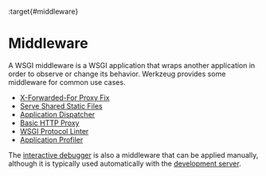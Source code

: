 :target{#middleware}

# Middleware

A WSGI middleware is a WSGI application that wraps another application
in order to observe or change its behavior. Werkzeug provides some
middleware for common use cases.

<TableOfContents>


  - [X-Forwarded-For Proxy Fix](proxy_fix.mdx)
  - [Serve Shared Static Files](shared_data.mdx)
  - [Application Dispatcher](dispatcher.mdx)
  - [Basic HTTP Proxy](http_proxy.mdx)
  - [WSGI Protocol Linter](lint.mdx)
  - [Application Profiler](profiler.mdx)
</TableOfContents>

The [interactive debugger](../debug.mdx) is also a middleware that can
be applied manually, although it is typically used automatically with
the [development server](../serving.mdx).
